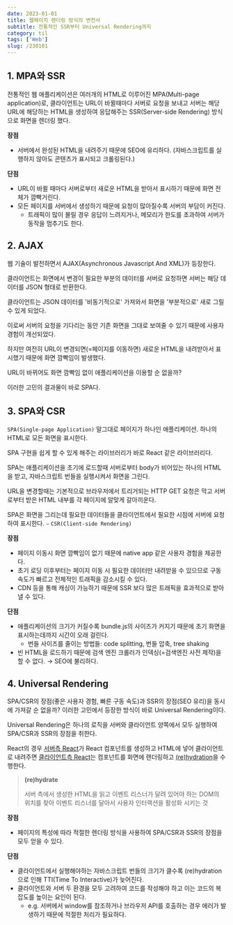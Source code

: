 ```yaml
---
date: 2023-01-01
title: 웹페이지 렌더링 방식의 변천사
subtitle: 전통적인 SSR부터 Universal Rendering까지
category: til
tags: ['Web']
slug: /230101
---
```


## 1. MPA와 SSR

전통적인 웹 애플리케이션은 여러개의 HTML로 이루어진 MPA(Multi-page application)로, 클라이언트는 URL이 바뀔때마다 서버로 요청을 보내고 서버는 해당 URL에 해당하는 HTML을 생성하여 응답해주는 SSR(Server-side Rendering) 방식으로 화면을 렌더링 했다.

**장점**

- 서버에서 완성된 HTML을 내려주기 때문에 SEO에 유리하다. (자바스크립트를 실행하지 않아도 콘텐츠가 표시되고 크롤링된다.)

**단점**

- URL이 바뀔 때마다 서버로부터 새로운 HTML을 받아서 표시하기 때문에 화면 전체가 깜빡거린다.
- 모든 페이지를 서버에서 생성하기 때문에 요청이 많아질수록 서버의 부담이 커진다.
  - 트래픽이 많이 몰릴 경우 응답이 느려지거나, 메모리가 한도를 초과하여 서버가 동작을 멈추기도 한다.

## 2. AJAX

웹 기술이 발전하면서 AJAX(Asynchronous Javascript And XML)가 등장한다.

클라이언트는 화면에서 변경이 필요한 부분의 데이터를 서버로 요청하면 서버는 해당 데이터를 JSON 형태로 반환한다.

클라이언트는 JSON 데이터를 '비동기적으로' 가져와서 화면을 '부분적으로' 새로 그릴 수 있게 되었다.

이로써 서버의 요청을 기다리는 동안 기존 화면을 그대로 보여줄 수 있기 때문에 사용자 경험이 개선되었다.

하지만 여전히 URL이 변경되면(=페이지를 이동하면) 새로운 HTML을 내려받아서 표시했기 때문에 화면 깜빡임이 발생했다.

URL이 바뀌어도 화면 깜빡임 없이 애플리케이션을 이용할 순 없을까?

이러한 고민의 결과물이 바로 SPA다.

## 3. SPA와 CSR

`SPA(Single-page Application)` 말그대로 페이지가 하나인 애플리케이션. 하나의 HTML로 모든 화면을 표시한다.

SPA 구현을 쉽게 할 수 있게 해주는 라이브러리가 바로 React 같은 라이브러리다.

SPA는 애플리케이션을 초기에 로드할때 서버로부터 body가 비어있는 하나의 HTML을 받고, 자바스크립트 번들을 실행시켜서 화면을 그린다.

URL을 변경할때는 기본적으로 브라우저에서 트리거되는 HTTP GET 요청은 막고 서버로부터 받은 HTML 내부를 각 페이지에 알맞게 갈아끼운다.

SPA은 화면을 그리는데 필요한 데이터들을 클라이언트에서 필요한 시점에 서버에 요청하여 표시한다. ⎯ `CSR(Client-side Rendering)`

**장점**

- 페이지 이동시 화면 깜빡임이 없기 때문에 native app 같은 사용자 경험을 제공한다.
- 초기 로딩 이후부터는 페이지 이동 시 필요한 데이터만 내려받을 수 있으므로 구동 속도가 빠르고 전체적인 트래픽을 감소시킬 수 있다.
- CDN 등을 통해 캐싱이 가능하기 때문에 SSR 보다 많은 트래픽을 효과적으로 받아낼 수 있다.

**단점**

- 애플리케이션의 크기가 커질수록 bundle.js의 사이즈가 커지기 때문에 초기 화면을 표시하는데까지 시간이 오래 걸린다.
  - 번들 사이즈를 줄이는 방법들: code splitting, 번들 압축, tree shaking
- 빈 HTML을 로드하기 때문에 검색 엔진 크롤러가 인덱싱(=검색엔진 사전 제작)을 할 수 없다. → SEO에 불리하다.

## 4. Universal Rendering

SPA/CSR의 장점(좋은 사용자 경험, 빠른 구동 속도)과 SSR의 장점(SEO 유리)을 동시에 가져갈 순 없을까? 이러한 고민에서 등장한 방식이 바로 Universal Rendering이다.

Universal Rendering은 하나의 로직을 서버와 클라이언트 양쪽에서 모두 실행하여 SPA/CSR과 SSR의 장점을 취한다.

React의 경우 [서버측 React](https://reactjs.org/docs/react-dom-server.html)가 React 컴포넌트를 생성하고 HTML에 넣어 클라이언트로 내려주면 [클라이언트측 React](https://reactjs.org/docs/react-dom-client.html)는 컴포넌트를 화면에 렌더링하고 [(re)hydration](https://reactjs.org/docs/react-dom-client.html#hydrateroot)을 수행한다.

> **(re)hydrate**
>
> 서버 측에서 생성한 HTML을 읽고 이벤트 리스너가 달려 있어야 하는 DOM의 위치를 찾아 이벤트 리스너를 달아서 사용자 인터랙션을 활성화 시키는 것

**장점**

- 페이지의 특성에 따라 적절한 렌더링 방식을 사용하여 SPA/CSR과 SSR의 장점을 모두 얻을 수 있다.

**단점**

- 클라이언트에서 실행해야하는 자바스크립트 번들의 크기가 클수록 (re)hydration으로 인해 TTI(Time To Interactive)가 늦어진다.
- 클라이언트와 서버 두 환경을 모두 고려하여 코드를 작성해야 하고 이는 코드의 복잡도를 높이는 요인이 된다.
  - e.g. 서버에서 window를 참조하거나 브라우저 API를 호출하는 경우 에러가 발생하기 때문에 적절한 처리가 필요하다.
